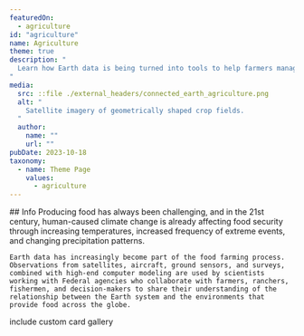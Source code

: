 ```yaml
---
featuredOn:
  - agriculture
id: "agriculture"
name: Agriculture
theme: true
description: "
  Learn how Earth data is being turned into tools to help farmers manage their crops in a changing climate.
"
media:
  src: ::file ./external_headers/connected_earth_agriculture.png
  alt: "
    Satellite imagery of geometrically shaped crop fields.
  "
  author:
    name: ""
    url: ""
pubDate: 2023-10-18
taxonomy:
  - name: Theme Page
    values:
      - agriculture
---
```


<Block>
  <Prose>
    ## Info
    Producing food has always been challenging, and in the 21st century, human-caused climate change is already affecting food security through increasing temperatures, increased frequency of extreme events, and changing precipitation patterns.

    Earth data has increasingly become part of the food farming process.
    Observations from satellites, aircraft, ground sensors, and surveys, combined with high-end computer modeling are used by scientists working with Federal agencies who collaborate with farmers, ranchers, fishermen, and decision-makers to share their understanding of the relationship between the Earth system and the environments that provide food across the globe.
  </Prose>
</Block>


<Block type="wide">
  <Prose> include custom card gallery </Prose>
</Block>